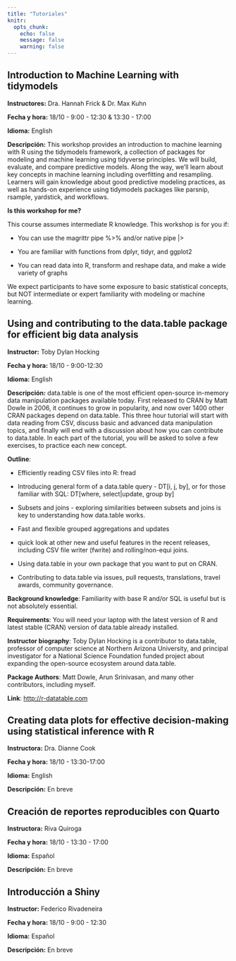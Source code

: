 ```yaml
---
title: "Tutoriales"
knitr:
  opts_chunk:
    echo: false
    message: false
    warning: false
---
```



## Introduction to Machine Learning with tidymodels

**Instructores:** Dra. Hannah Frick & Dr. Max Kuhn

**Fecha y hora:** 18/10 - 9:00 - 12:30 & 13:30 - 17:00

**Idioma:** English

**Descripción:** This workshop provides an introduction to machine learning with R using the tidymodels framework, a collection of packages for modeling and machine learning using tidyverse principles. We will build, evaluate, and compare predictive models. Along the way, we’ll learn about key concepts in machine learning including overfitting and resampling. Learners will gain knowledge about good predictive modeling practices, as well as hands-on experience using tidymodels packages like parsnip, rsample, yardstick, and workflows.


**Is this workshop for me?**

This course assumes intermediate R knowledge. This workshop is for you if:

* You can use the magrittr pipe %>% and/or native pipe |>

* You are familiar with functions from dplyr, tidyr, and ggplot2

* You can read data into R, transform and reshape data, and make a wide variety of graphs

We expect participants to have some exposure to basic statistical concepts, but NOT intermediate or expert familiarity with modeling or machine learning.

## Using and contributing to the data.table package for efficient big data analysis

**Instructor:** Toby Dylan Hocking

**Fecha y hora:** 18/10 - 9:00-12:30

**Idioma:** English

**Descripción:** data.table is one of the most efficient open-source in-memory data manipulation packages available today. First released to CRAN by Matt Dowle in 2006, it continues to grow in popularity, and now over 1400 other CRAN packages depend on data.table. This three hour tutorial will start with data reading from CSV, discuss basic and advanced data manipulation topics, and finally will end with a discussion about how you can contribute to data.table. In each part of the tutorial, you will be asked to solve a few exercises, to practice each new concept.



**Outline**:

- Efficiently reading CSV files into R: fread

- Introducing general form of a data.table query - DT[i, j, by], or
for those familiar with SQL: DT[where, select|update, group by]

- Subsets and joins - exploring similarities between subsets and joins
is key to understanding how data.table works.

- Fast and flexible grouped aggregations and updates

- quick look at other new and useful features in the recent releases, including CSV file writer (fwrite) and rolling/non-equi joins.

- Using data.table in your own package that you want to put on CRAN.

- Contributing to data.table via issues, pull requests, translations,
travel awards, community governance.

**Background knowledge**: Familiarity with base R and/or SQL is useful but
is not absolutely essential.

**Requirements**: You will need your laptop with the latest version of R
and latest stable (CRAN) version of data.table already installed.

**Instructor biography**: Toby Dylan Hocking is a contributor to data.table, professor of computer science at Northern Arizona University, and principal investigator for a National Science Foundation funded project about expanding the open-source ecosystem
around data.table.

**Package Authors**: Matt Dowle, Arun Srinivasan, and many other
contributors, including myself.

**Link**: <http://r-datatable.com>


## Creating data plots for effective decision-making using statistical inference with R

**Instructora:** Dra. Dianne Cook

**Fecha y hora:** 18/10 - 13:30-17:00

**Idioma:** English

**Descripción:** En breve

## Creación de reportes reproducibles con Quarto

**Instructora:** Riva Quiroga

**Fecha y hora:** 18/10 - 13:30 - 17:00

**Idioma:** Español

**Descripción:** En breve


## Introducción a Shiny


**Instructor:** Federico Rivadeneira

**Fecha y hora:** 18/10 - 9:00 - 12:30

**Idioma:** Español

**Descripción:** En breve

